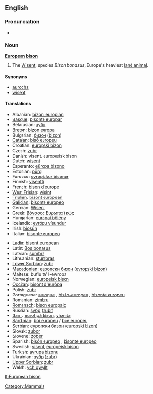 ==English==

===Pronunciation===
* {{IPA|/juɽɔ'piæn bɪzɔn/}}

===Noun===
{{wikipedia}}
'''[[European]] [[bison]]'''

# The [[Wisent]], species ''Bison bonasus'', Europe's heaviest [[land animal]].

====Synonyms====
* [[aurochs]]
* [[wisent]]

====Translations====
{{trans-top|The Wisent species ''Bison bonasus''}}
* Albanian: [[bizoni europian]]
* [[Basque]]: [[bisonte europar]]
* Belarusian: [[зубр]]
* [[Breton]]: [[bizon europa]]
* Bulgarian: [[бизон]] ([[bizon]])
* [[Catalan]]: [[bisó europeu]]
* Croatian: [[europski bizon]]
* Czech: [[zubr]]
* Danish: [[visent]], [[europæisk bison]]
* Dutch: [[wisent]] {{m}}
* Esperanto: [[eŭropa bizono]]
* Estonian: [[pürg]]
* Faroese: [[evropiskur bisonur]]
* Finnish: [[visentti]]
* French: [[bison d'europe]] {{m}}
* [[West Frisian]]: [[wisint]]
* [[Friulian]]: [[bisont european]]
* [[Galician]]: [[bisonte europeo]]
* German: [[Wisent]] {{m}}
* Greek: [[βόνασος Ευρωπα ϊ κώς]]
* Hungarian: [[európai bölény]]
* Icelandic: [[evrópu vísundur]]
* Irish: [[bíosún]]
* Italian: [[bisonte europeo]]
{{trans-mid}}
* [[Ladin]]: [[bisont european]]
* Latin: [[Bos bonasus]]
* Latvian: [[sumbrs]]
* Lithuanian: [[stumbras]]
* [[Lower Sorbian]]: [[zubr]]
* [[Macedonian]]: [[европски бизон]] ([[evropski bizon]])
* Maltese: [[buflu ta’ l-ewropa]]
* Norwegian: [[europeisk bison]]
* [[Occitan]]: [[bisont d'euròpa]]
* Polish: [[żubr]]
* Portuguese: [[auroque]] {{m}}, [[bisão-europeu]] {{m}}, [[bisonte europeu]]
* Romanian: [[zimbru]]
* [[Romansch]]: [[bison europaic]]
* Russian: [[зубр]] ([[zubr]])
* [[Sami]]: [[eurohpá bison]], [[visenta]]
* [[Sardinian]]: [[boi europeu]] / [[boe europeu]]
* Serbian: [[еуропски бизон]] ([[europski bizon]])
* Slovak: [[zubor]]
* Slovene: [[zober]]
* Spanish: [[bisón europeo]] {{m}}, [[bisonte europeo]] {{m}}
* Swedish: [[visent]], [[europeisk bison]]
* Turkish: [[avrupa bizonu]]
* Ukrainian: [[зубр]] ([[zubr]])
* [[Upper Sorbian]]: [[zubr]]
* Welsh: [[ych gwyllt]]
{{trans-bottom}}

[[Category:Mammals]]

[[lt:European bison]]